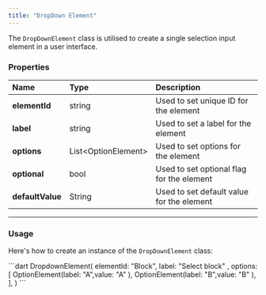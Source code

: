 ```yaml
---
title: "DropDown Element"
---
```


The `DropDownElement` class is utilised to create a single selection input element in a user interface.

### Properties

| Name             | Type                 | Description                               |
| :---------------- | :-------------------- | :----------------------------------------- |
| **elementId**    | string               | Used to set unique ID for the element     |
| **label**        | string               | Used to set a label for the element       |
| **options**      | List\<OptionElement> | Used to set options for the element       |
| **optional**     | bool                 | Used to set optional flag for the element |
| **defaultValue** | String               | Used to set default value for the element |

***

### Usage

Here's how to create an instance of the `DropDownElement` class:

<Tabs>
<Tab title="Dart">
```dart
DropdownElement(
    elementId: "Block",
    label: "Select block" ,
    options: [
        OptionElement(label: "A",value: "A" ),
        OptionElement(label: "B",value: "B" ),
    ],
)
```

</Tab>

</Tabs>
